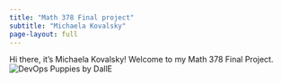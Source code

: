 ```yaml
---
title: "Math 378 Final project"
subtitle: "Michaela Kovalsky"
page-layout: full
---
```


Hi there, it's Michaela Kovalsky! Welcome to my Math 378 Final Project.
![DevOps Puppies by DallE](devOpsPuppies.jpg)